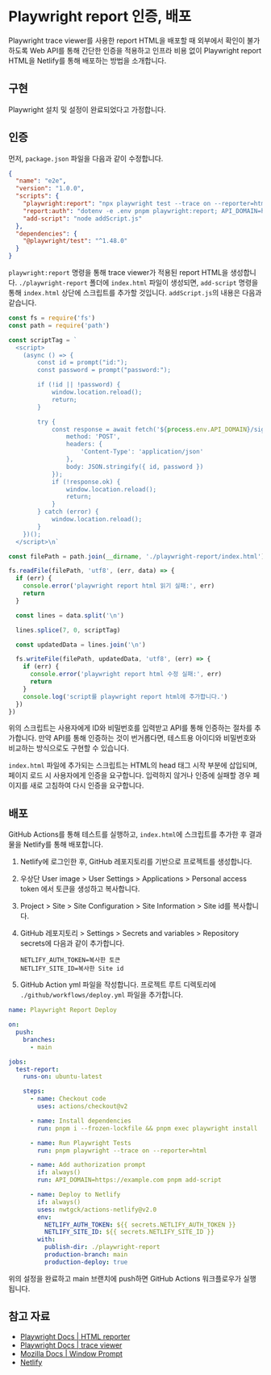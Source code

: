 # Playwright report 인증, 배포

Playwright trace viewer를 사용한 report HTML을 배포할 때 외부에서 확인이 불가하도록 Web API를 통해 간단한 인증을 적용하고 인프라 비용 없이 Playwright report HTML을 Netlify를 통해 배포하는 방법을 소개합니다.

## 구현

Playwright 설치 및 설정이 완료되었다고 가정합니다.

## 인증

먼저, `package.json` 파일을 다음과 같이 수정합니다.

```json
{
  "name": "e2e",
  "version": "1.0.0",
  "scripts": {
    "playwright:report": "npx playwright test --trace on --reporter=html",
    "report:auth": "dotenv -e .env pnpm playwright:report; API_DOMAIN=https://example.com pnpm add-script; playwright show-report",
    "add-script": "node addScript.js"
  },
  "dependencies": {
    "@playwright/test": "^1.48.0"
  }
}
```

`playwright:report` 명령을 통해 trace viewer가 적용된 report HTML을 생성합니다. `./playwright-report` 폴더에 `index.html` 파일이 생성되면, `add-script` 명령을 통해 `index.html` 상단에 스크립트를 추가할 것입니다. `addScript.js`의 내용은 다음과 같습니다.

```js filename="addScript.js"
const fs = require('fs')
const path = require('path')

const scriptTag = `
  <script>
    (async () => {
        const id = prompt("id:");
        const password = prompt("password:");

        if (!id || !password) {
            window.location.reload();
            return; 
        }

        try {
            const response = await fetch('${process.env.API_DOMAIN}/sign-in', {
                method: 'POST',
                headers: {
                    'Content-Type': 'application/json' 
                },
                body: JSON.stringify({ id, password })
            });
            if (!response.ok) {
                window.location.reload();
                return; 
            }
        } catch (error) {
            window.location.reload();
        }
    })();
  </script>\n`

const filePath = path.join(__dirname, './playwright-report/index.html')

fs.readFile(filePath, 'utf8', (err, data) => {
  if (err) {
    console.error('playwright report html 읽기 실패:', err)
    return
  }

  const lines = data.split('\n')

  lines.splice(7, 0, scriptTag)

  const updatedData = lines.join('\n')

  fs.writeFile(filePath, updatedData, 'utf8', (err) => {
    if (err) {
      console.error('playwright report html 수정 실패:', err)
      return
    }
    console.log('script를 playwright report html에 추가합니다.')
  })
})
```

위의 스크립트는 사용자에게 ID와 비밀번호를 입력받고 API를 통해 인증하는 절차를 추가합니다. 만약 API를 통해 인증하는 것이 번거롭다면, 테스트용 아이디와 비밀번호와 비교하는 방식으로도 구현할 수 있습니다.

`index.html` 파일에 추가되는 스크립트는 HTML의 head 태그 시작 부분에 삽입되며, 페이지 로드 시 사용자에게 인증을 요구합니다. 입력하지 않거나 인증에 실패할 경우 페이지를 새로 고침하여 다시 인증을 요구합니다.

## 배포

GitHub Actions를 통해 테스트를 실행하고, `index.html`에 스크립트를 추가한 후 결과물을 Netlify를 통해 배포합니다.

1. Netlify에 로그인한 후, GitHub 레포지토리를 기반으로 프로젝트를 생성합니다.
2. 우상단 User image > User Settings > Applications > Personal access token 에서 토큰을 생성하고 복사합니다.
3. Project > Site > Site Configuration > Site Information > Site id를 복사합니다.
4. GitHub 레포지토리 > Settings > Secrets and variables > Repository secrets에 다음과 같이 추가합니다.

   ```plaintext
   NETLIFY_AUTH_TOKEN=복사한 토큰
   NETLIFY_SITE_ID=복사한 Site id
   ```

5. GitHub Action yml 파일을 작성합니다. 프로젝트 루트 디렉토리에 `./github/workflows/deploy.yml` 파일을 추가합니다.

```yaml
name: Playwright Report Deploy

on:
  push:
    branches:
      - main

jobs:
  test-report:
    runs-on: ubuntu-latest

    steps:
      - name: Checkout code
        uses: actions/checkout@v2

      - name: Install dependencies
        run: pnpm i --frozen-lockfile && pnpm exec playwright install

      - name: Run Playwright Tests
        run: pnpm playwright --trace on --reporter=html

      - name: Add authorization prompt
        if: always()
        run: API_DOMAIN=https://example.com pnpm add-script

      - name: Deploy to Netlify
        if: always()
        uses: nwtgck/actions-netlify@v2.0
        env:
          NETLIFY_AUTH_TOKEN: ${{ secrets.NETLIFY_AUTH_TOKEN }}
          NETLIFY_SITE_ID: ${{ secrets.NETLIFY_SITE_ID }}
        with:
          publish-dir: ./playwright-report
          production-branch: main
          production-deploy: true
```

위의 설정을 완료하고 main 브랜치에 push하면 GitHub Actions 워크플로우가 실행됩니다.

## 참고 자료

- [Playwright Docs | HTML reporter](https://playwright.dev/docs/reporter)
- [Playwright Docs | trace viewer](https://playwright.dev/docs/trace-viewer)
- [Mozilla Docs | Window Prompt](https://developer.mozilla.org/en-US/docs/Web/API/Window/prompt)
- [Netlify](https://www.netlify.com/)
